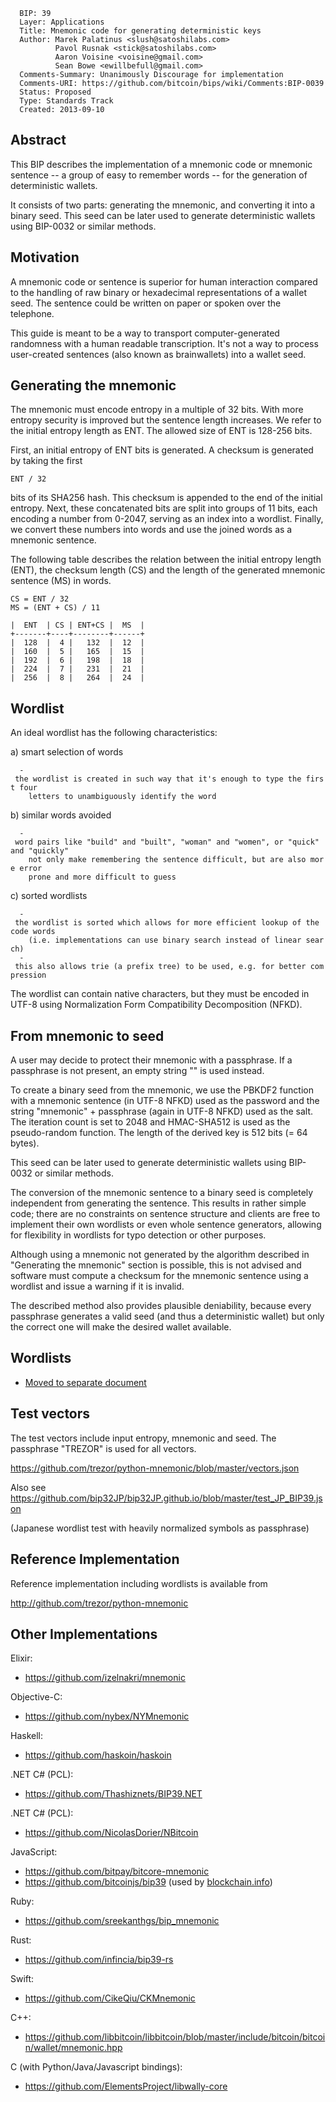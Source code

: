 <pre>
  BIP: 39
  Layer: Applications
  Title: Mnemonic code for generating deterministic keys
  Author: Marek Palatinus <slush@satoshilabs.com>
          Pavol Rusnak <stick@satoshilabs.com>
          Aaron Voisine <voisine@gmail.com>
          Sean Bowe <ewillbefull@gmail.com>
  Comments-Summary: Unanimously Discourage for implementation
  Comments-URI: https://github.com/bitcoin/bips/wiki/Comments:BIP-0039
  Status: Proposed
  Type: Standards Track
  Created: 2013-09-10
</pre>

==Abstract==

This BIP describes the implementation of a mnemonic code or mnemonic sentence --
a group of easy to remember words -- for the generation of deterministic wallets.

It consists of two parts: generating the mnemonic, and converting it into a
binary seed. This seed can be later used to generate deterministic wallets using
BIP-0032 or similar methods.

==Motivation==

A mnemonic code or sentence is superior for human interaction compared to the
handling of raw binary or hexadecimal representations of a wallet seed. The
sentence could be written on paper or spoken over the telephone.

This guide is meant to be a way to transport computer-generated randomness with
a human readable transcription. It's not a way to process user-created
sentences (also known as brainwallets) into a wallet seed.

==Generating the mnemonic==

The mnemonic must encode entropy in a multiple of 32 bits. With more entropy
security is improved but the sentence length increases. We refer to the
initial entropy length as ENT. The allowed size of ENT is 128-256 bits.

First, an initial entropy of ENT bits is generated. A checksum is generated by
taking the first <pre>ENT / 32</pre> bits of its SHA256 hash. This checksum is
appended to the end of the initial entropy. Next, these concatenated bits
are split into groups of 11 bits, each encoding a number from 0-2047, serving
as an index into a wordlist. Finally, we convert these numbers into words and
use the joined words as a mnemonic sentence.

The following table describes the relation between the initial entropy
length (ENT), the checksum length (CS) and the length of the generated mnemonic
sentence (MS) in words.

<pre>
CS = ENT / 32
MS = (ENT + CS) / 11

|  ENT  | CS | ENT+CS |  MS  |
+-------+----+--------+------+
|  128  |  4 |   132  |  12  |
|  160  |  5 |   165  |  15  |
|  192  |  6 |   198  |  18  |
|  224  |  7 |   231  |  21  |
|  256  |  8 |   264  |  24  |
</pre>

==Wordlist==

An ideal wordlist has the following characteristics:

a) smart selection of words
   - the wordlist is created in such way that it's enough to type the first four
     letters to unambiguously identify the word

b) similar words avoided
   - word pairs like "build" and "built", "woman" and "women", or "quick" and "quickly"
     not only make remembering the sentence difficult, but are also more error
     prone and more difficult to guess

c) sorted wordlists
   - the wordlist is sorted which allows for more efficient lookup of the code words
     (i.e. implementations can use binary search instead of linear search)
   - this also allows trie (a prefix tree) to be used, e.g. for better compression

The wordlist can contain native characters, but they must be encoded in UTF-8
using Normalization Form Compatibility Decomposition (NFKD).

==From mnemonic to seed==

A user may decide to protect their mnemonic with a passphrase. If a passphrase is not
present, an empty string "" is used instead.

To create a binary seed from the mnemonic, we use the PBKDF2 function with a mnemonic
sentence (in UTF-8 NFKD) used as the password and the string "mnemonic" + passphrase (again
in UTF-8 NFKD) used as the salt. The iteration count is set to 2048 and HMAC-SHA512 is used as
the pseudo-random function. The length of the derived key is 512 bits (= 64 bytes).

This seed can be later used to generate deterministic wallets using BIP-0032 or
similar methods.

The conversion of the mnemonic sentence to a binary seed is completely independent
from generating the sentence. This results in rather simple code; there are no
constraints on sentence structure and clients are free to implement their own
wordlists or even whole sentence generators, allowing for flexibility in wordlists
for typo detection or other purposes.

Although using a mnemonic not generated by the algorithm described in "Generating the
mnemonic" section is possible, this is not advised and software must compute a
checksum for the mnemonic sentence using a wordlist and issue a warning if it is
invalid.

The described method also provides plausible deniability, because every passphrase
generates a valid seed (and thus a deterministic wallet) but only the correct one
will make the desired wallet available.

==Wordlists==

* [[bip-0039/bip-0039-wordlists.md|Moved to separate document]]

==Test vectors==

The test vectors include input entropy, mnemonic and seed. The
passphrase "TREZOR" is used for all vectors.

https://github.com/trezor/python-mnemonic/blob/master/vectors.json

Also see https://github.com/bip32JP/bip32JP.github.io/blob/master/test_JP_BIP39.json

(Japanese wordlist test with heavily normalized symbols as passphrase)

==Reference Implementation==

Reference implementation including wordlists is available from

http://github.com/trezor/python-mnemonic

==Other Implementations==

Elixir:
* https://github.com/izelnakri/mnemonic

Objective-C:
* https://github.com/nybex/NYMnemonic

Haskell:
* https://github.com/haskoin/haskoin

.NET C# (PCL):
* https://github.com/Thashiznets/BIP39.NET

.NET C# (PCL):
* https://github.com/NicolasDorier/NBitcoin

JavaScript:
* https://github.com/bitpay/bitcore-mnemonic
* https://github.com/bitcoinjs/bip39 (used by [[https://github.com/blockchain/My-Wallet-V3/blob/v3.8.0/src/hd-wallet.js#L121-L146|blockchain.info]])

Ruby:
* https://github.com/sreekanthgs/bip_mnemonic

Rust:
* https://github.com/infincia/bip39-rs

Swift:
* https://github.com/CikeQiu/CKMnemonic

C++:
* https://github.com/libbitcoin/libbitcoin/blob/master/include/bitcoin/bitcoin/wallet/mnemonic.hpp

C (with Python/Java/Javascript bindings):
* https://github.com/ElementsProject/libwally-core
